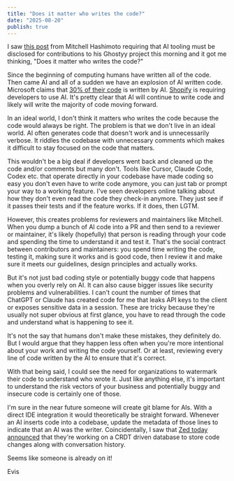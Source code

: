 ```yaml
---
title: "Does it matter who writes the code?"
date: "2025-08-20"
publish: true
---
```


I saw [this post](https://x.com/mitchellh/status/1957926641004605822) from Mitchell Hashimoto requiring that AI tooling must be disclosed for contributions to his Ghostyy project this morning and it got me thinking, "Does it matter who writes the code?"

Since the beginning of computing humans have written all of the code. Then came AI and all of a sudden we have an explosion of AI written code. Microsoft claims that [30% of their code](https://www.cnbc.com/2025/04/29/satya-nadella-says-as-much-as-30percent-of-microsoft-code-is-written-by-ai.html#:~:text=Satya%20Nadella%20says%20as%20much,code%20is%20written%20by%20AI) is written by AI. [Shopify](https://x.com/tobi/status/1909231499448401946) is requiring developers to use AI. It's pretty clear that AI will continue to write code and likely will write the majority of code moving forward.

In an ideal world, I don't think it matters who writes the code because the code would always be right. The problem is that we don't live in an ideal world. AI often generates code that doesn't work and is unnecessarily verbose. It riddles the codebase with unnecessary comments which makes it difficult to stay focused on the code that matters.

This wouldn't be a big deal if developers went back and cleaned up the code and/or comments but many don't. Tools like Cursor, Claude Code, Codex etc. that operate directly in your codebase have made coding so easy you don't even have to write code anymore, you can just tab or prompt your way to a working feature. I've seen developers online talking about how they don't even read the code they check-in anymore. They just see if it passes their tests and if the feature works. If it does, then LGTM.

However, this creates problems for reviewers and maintainers like Mitchell. When you dump a bunch of AI code into a PR and then send to a reviewer or maintainer, it's likely (hopefully) that person is reading through your code and spending the time to understand it and test it. That's the social contract between contributors and maintainers: you spend time writing the code, testing it, making sure it works and is good code, then I review it and make sure it meets our guidelines, design principles and actually works.

But it's not just bad coding style or potentially buggy code that happens when you overly rely on AI. It can also cause bigger issues like security problems and vulnerabilities. I can't count the number of times that ChatGPT or Claude has created code for me that leaks API keys to the client or exposes sensitive data in a session. These are tricky because they're usually not super obvious at first glance, you have to read through the code and understand what is happening to see it.

It's not the say that humans don't make these mistakes, they definitely do. But I would argue that they happen less often when you're more intentional about your work and writing the code yourself. Or at least, reviewing every line of code written by the AI to ensure that it's correct.

With that being said, I could see the need for organizations to watermark their code to understand who wrote it. Just like anything else, it's important to understand the risk vectors of your business and potentially buggy and insecure code is certainly one of those.

I'm sure in the near future someone will create git blame for AIs. With a direct IDE integration it would theoretically be straight forward. Whenever an AI inserts code into a codebase, update the metadata of those lines to indicate that an AI was the writer. Coincidentally, I saw that [Zed today announced](https://zed.dev/blog/sequoia-backs-zed) that they're working on a CRDT driven database to store code changes along with conversation history.

Seems like someone is already on it!

Evis

